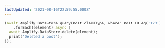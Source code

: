 ```yaml
---
lastUpdated: '2021-08-16T22:59:55.000Z'
---
```

```dart
(await Amplify.DataStore.query(Post.classType, where: Post.ID.eq('123')))
    .forEach((element) async {
  await Amplify.DataStore.delete(element);
  print('Deleted a post');
});
```
